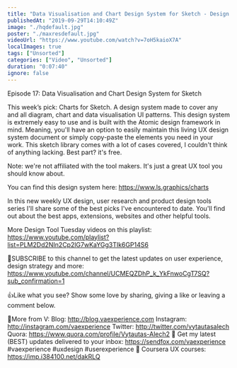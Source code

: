 ```yaml
---
title: "Data Visualisation and Chart Design System for Sketch - Design Tool Tuesday, Ep17"
publishedAt: "2019-09-29T14:10:49Z"
image: "./hqdefault.jpg"
poster: "./maxresdefault.jpg"
videoUrl: "https://www.youtube.com/watch?v=7oH5kaioX7A"
localImages: true
tags: ["Unsorted"]
categories: ["Video", "Unsorted"]
duration: "0:07:40"
ignore: false
---
```


Episode 17: Data Visualisation and Chart Design System for Sketch

This week’s pick: Charts for Sketch. A design system made to cover any and all diagram, chart and data visualisation UI patterns. This design system is extremely easy to use and is built with the Atomic design framework in mind. Meaning, you'll have an option to easily maintain this living UX design system document or simply copy-paste the elements you need in your work. This sketch library comes with a lot of cases covered, I couldn't think of anything lacking. Best part? it's free.

Note: we're not affiliated with the tool makers. It's just a great UX tool you should know about.

You can find this design system here: https://www.ls.graphics/charts

In this new weekly UX design, user research and product design tools series I'll share some of the best picks I've encountered to date. You'll find out about the best apps, extensions, websites and other helpful tools.

More Design Tool Tuesday videos on this playlist: https://www.youtube.com/playlist?list=PLM2Dd2NIn2Cp2lG7wKaYGg3TIk6GP14S6

🙌SUBSCRIBE to this channel to get the latest updates on user experience, design strategy and more: https://www.youtube.com/channel/UCMEQZDhP_k_YkFnwoCgT7SQ?sub_confirmation=1

👍Like what you see? Show some love by sharing, giving a like or leaving a comment below.

👨More from V:
Blog: http://blog.vaexperience.com
Instagram: http://instagram.com/vaexperience
Twitter: http://twitter.com/vytautasalech
Quora: https://www.quora.com/profile/Vytautas-Alech2 📩 Get my latest (BEST) updates delivered to your inbox: https://sendfox.com/vaexperience
#vaexperience #uxdesign #userexperience 🎒 Coursera UX courses: https://imp.i384100.net/dakRLQ
